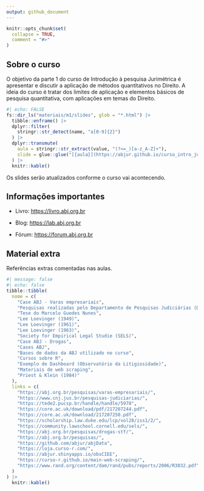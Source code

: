 ```yaml
---
output: github_document
---
```


<!-- README.md is generated from README.Rmd. Please edit that file -->

```r
knitr::opts_chunk$set(
  collapse = TRUE,
  comment = "#>"
)
```

## Sobre o curso

O objetivo da parte 1 do curso de Introdução à pesquisa Jurimétrica é apresentar e discutir a aplicação de métodos quantitativos no Direito. A ideia do curso é tratar dos limites de aplicação e elementos básicos de pesquisa quantitativa, com aplicações em temas do Direito.

```r
#| echo: FALSE
fs::dir_ls("materiais/m1/slides", glob = "*.html") |> 
  tibble::enframe() |> 
  dplyr::filter(
    stringr::str_detect(name, "a[0-9]{2}")
  ) |> 
  dplyr::transmute(
    aula = stringr::str_extract(value, "(?<=_)[a-z_A-Z]+"),
    slide = glue::glue("[{aula}](https://abjur.github.io/curso_intro_jurimetria/{name})")
  ) |> 
  knitr::kable()
```

Os slides serão atualizados conforme o curso vai acontecendo.

## Informações importantes

- Livro: [https://livro.abj.org.br](https://livro.abj.org.br)

- Blog: [https://lab.abj.org.br](https://lab.abj.org.br)

- Fórum: [https://forum.abj.org.br](https://forum.abj.org.br)


## Material extra

Referências extras comentadas nas aulas.

```r
#| message: false
#| echo: false
tibble::tibble(
  nome = c(
    "Case ABJ - Varas empresariais", 
    "Pesquisas realizadas pelo Departamento de Pesquisas Judiciárias (DPJ) do CNJ", 
    "Tese do Marcelo Guedes Nunes", 
    "Lee Loevinger (1949)",
    "Lee Loevinger (1961)",
    "Lee Loevinger (1963)",
    "Society for Empirical Legal Studie (SELS)",
    "Case ABJ - Drogas", 
    "Cases ABJ", 
    "Bases de dados da ABJ utilizado no curso", 
    "Cursos sobre R", 
    "Exemplo de Dashboard (Observatório da Litigiosidade)", 
    "Materiais de web scraping",
    "Priest & Klein (1984)"
  ),
  links = c(
    "https://abj.org.br/pesquisas/varas-empresariais/",
    "https://www.cnj.jus.br/pesquisas-judiciarias/",
    "https://tede2.pucsp.br/handle/handle/5978",
    "https://core.ac.uk/download/pdf/217207244.pdf",
    "https://core.ac.uk/download/217207250.pdf",
    "https://scholarship.law.duke.edu/lcp/vol28/iss1/2/",
    "https://community.lawschool.cornell.edu/sels/",
    "https://abj.org.br/pesquisas/drogas-stf/",
    "https://abj.org.br/pesquisas/",
    "https://github.com/abjur/abjData",
    "https://loja.curso-r.com/",
    "https://abjur.shinyapps.io/obsCIEE",
    "https://curso-r.github.io/main-web-scraping/",
    "https://www.rand.org/content/dam/rand/pubs/reports/2006/R3032.pdf"
  )
) |> 
  knitr::kable()
```


